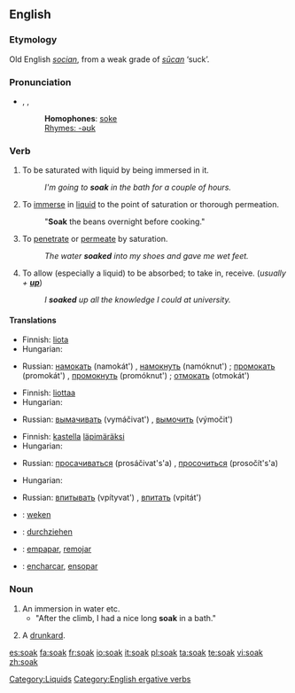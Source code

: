 ==English==
===Etymology===
Old English ''[[socian]]'', from a weak grade of ''[[sucan|sūcan]]'' ‘suck’.

===Pronunciation===
*{{AHD|sōk}}, {{IPA|/səʊk/}}, {{SAMPA|/s@Uk/}}
*:'''Homophones''': [[soke]]
*:[[Rhymes:English:-əʊk|Rhymes: -əʊk]]

===Verb===
{{en-verb}}

# {{intransitive}} To be saturated with liquid by being immersed in it.
#:''I'm going to '''soak''' in the bath for a couple of hours.''
# {{transitive}} To [[immerse]] in [[liquid]] to the point of saturation or thorough permeation.
#:"'''Soak''' the beans overnight before cooking."
# {{intransitive}} To [[penetrate]] or [[permeate]] by saturation.
#:''The water '''soaked''' into my shoes and gave me wet feet.''
# {{transitive}} To allow (especially a liquid) to be absorbed; to take in, receive. (''usually + '''[[up]]''''')
#:''I '''soaked''' up all the knowledge I could at university.''

====Translations====
{{trans-top|to be saturated with liquid by being immersed in it}}
*Finnish: [[liota]]
*Hungarian: {{t-|hu|ázik}}
{{trans-mid}}
*Russian: [[намокать]] (namokát') {{impf}}, [[намокнуть]] (namóknut') {{pf}}; [[промокать]] (promokát') {{impf}}, [[промокнуть]] (promóknut') {{pf}}; [[отмокать]] (otmokát') {{impf}}
{{trans-bottom}}

{{trans-top|to immerse in liquid to the point of saturation or thorough permeation}}
*Finnish: [[liottaa]]
*Hungarian: {{t|hu|áztat}}
{{trans-mid}}
*Russian: [[вымачивать]] (vymáčivat') {{impf}}, [[вымочить]] (výmočit')
{{trans-bottom}}

{{trans-top|to penetrate or permeate by saturation}}
*Finnish: [[kastella]] [[läpimäräksi]]
*Hungarian: {{t|hu|beszívódik}}
{{trans-mid}}
*Russian: [[просачиваться]] (prosáčivat's'a) {{impf}}, [[просочиться]] (prosočít's'a) {{pf}}
{{trans-bottom}}

{{trans-top|to allow (especially a liquid) to be absorbed}}
*Hungarian: {{t|hu|felszív}}
{{trans-mid}}
*Russian: [[впитывать]] (vpítyvat') {{impf}}, [[впитать]] (vpitát') {{pf}}
{{trans-bottom}}

{{checktrans-top}}
*{{ttbc|Dutch}}: [[weken]]
*{{ttbc|German}}: [[durchziehen]]
{{checktrans-mid}}
*{{ttbc|Spanish}}: [[empapar]], [[remojar]]
*{{ttbc|Portuguese}}: [[encharcar]], [[ensopar]]
{{checktrans-bottom}}

===Noun===
{{en-noun}}

#An immersion in water etc.
#* "After the climb, I had a nice long '''soak''' in a bath."
#{{cattag2|Slang|UK}} A [[drunkard]].

[[Category:Liquids]]
[[Category:English ergative verbs]]

[[es:soak]]
[[fa:soak]]
[[fr:soak]]
[[io:soak]]
[[it:soak]]
[[pl:soak]]
[[ta:soak]]
[[te:soak]]
[[vi:soak]]
[[zh:soak]]